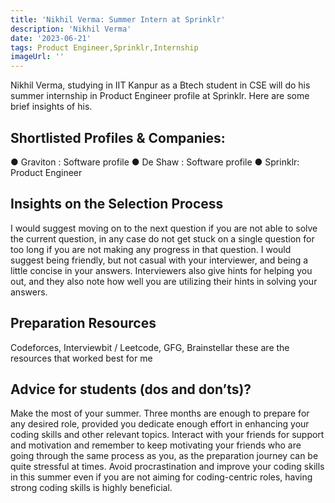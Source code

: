 ---
title: 'Nikhil Verma: Summer Intern at Sprinklr'
description: 'Nikhil Verma'
date: '2023-06-21'
tags: Product Engineer,Sprinklr,Internship
imageUrl: ''
---

Nikhil Verma, studying in IIT Kanpur as a Btech student in CSE will do
his summer internship in Product Engineer profile at Sprinklr. Here are some brief
insights of his.

## Shortlisted Profiles & Companies:
● Graviton : Software profile
● De Shaw : Software profile
● Sprinklr: Product Engineer

## Insights on the Selection Process
I would suggest moving on to the next question if you are not able to solve the
current question, in any case do not get stuck on a single question for too long
if you are not making any progress in that question. I would suggest being
friendly, but not casual with your interviewer, and being a little concise in your
answers. Interviewers also give hints for helping you out, and they also note
how well you are utilizing their hints in solving your answers.

##  Preparation Resources
Codeforces, Interviewbit / Leetcode, GFG, Brainstellar these are the resources that worked best for me

## Advice for students (dos and don’ts)? 
Make the most of your summer. Three months are enough to prepare for any desired role, provided you
dedicate enough effort in enhancing your coding skills and other relevant topics. Interact with your
friends for support and motivation and remember to keep motivating your friends who are going
through the same process as you, as the preparation journey can be quite stressful at times.
Avoid procrastination and improve your coding skills in this summer even if you are not aiming for
coding-centric roles, having strong coding skills is highly beneficial.

